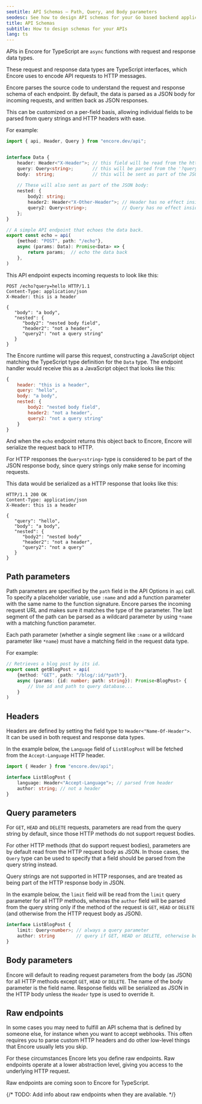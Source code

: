 ```yaml
---
seotitle: API Schemas – Path, Query, and Body parameters
seodesc: See how to design API schemas for your Go based backend application using Encore.
title: API Schemas
subtitle: How to design schemas for your APIs
lang: ts
---
```

APIs in Encore for TypeScript are `async` functions with request and response data types.

These request and response data types are TypeScript interfaces, which Encore uses to encode API requests to HTTP messages.

Encore parses the source code to understand the request and response schema of each endpoint.
By default, the data is parsed as a JSON body for incoming requests, and written back as JSON responses.

This can be customized on a per-field basis, allowing individual fields to be parsed from query strings
and HTTP headers with ease.

For example:
```typescript
import { api, Header, Query } from "encore.dev/api";


interface Data {
	header: Header<"X-Header">; // this field will be read from the http header
	query: Query<string>;       // this will be parsed from the '?query=...' parameter in the request url
	body:  string;              // this will be sent as part of the JSON body
 
    // These will also sent as part of the JSON body:
	nested: {
        body2: string;
	    header2: Header<"X-Other-Header">; // Header has no effect inside nested fields
	    query2: Query<string>;             // Query has no effect inside nested fields
    };                           
}

// A simple API endpoint that echoes the data back.
export const echo = api(
    {method: "POST", path: "/echo"},
    async (params: Data): Promise<Data> => {
        return params;  // echo the data back
    },
)
```

This API endpoint expects incoming requests to look like this:

```output
POST /echo?query=hello HTTP/1.1
Content-Type: application/json
X-Header: this is a header

{
   "body": "a body",
   "nested": {
      "body2": "nested body field",
      "header2": "not a header",
      "query2": "not a query string"
   }
}
```

The Encore runtime will parse this request, constructing a JavaScript object matching the TypeScript type definition
for the `Data` type. The endpoint handler would receive this as a JavaScript object that looks like this:

```javascript
{
    header: "this is a header",
    query: "hello",
    body: "a body",
    nested: {
        body2: "nested body field",
        header2: "not a header",
        query2: "not a query string"
    }
}
```

And when the `echo` endpoint returns this object back to Encore, Encore will serialize the request back to HTTP.

For HTTP responses the `Query<string>` type is considered to be part of the JSON response body, since query strings
only make sense for incoming requests.

This data would be serialized as a HTTP response that looks like this:

```output
HTTP/1.1 200 OK
Content-Type: application/json
X-Header: this is a header

{
   "query": "hello",
   "body": "a body",
   "nested": {
      "body2": "nested body"
      "header2": "not a header",
      "query2": "not a query"
   }
}
```

## Path parameters

Path parameters are specified by the `path` field in the API Options in `api` call. 
To specify a placeholder variable, use `:name` and add a function parameter with the same name to the function signature.
Encore parses the incoming request URL and makes sure it matches the type of the parameter. The last segment of the path
can be parsed as a wildcard parameter by using `*name` with a matching function parameter.

Each path parameter (whether a single segment like `:name` or a wildcard parameter like `*name`) must have
a matching field in the request data type.

For example:

```ts
// Retrieves a blog post by its id.
export const getBlogPost = api(
    {method: "GET", path: "/blog/:id/*path"},
    async (params: {id: number; path: string}): Promise<BlogPost> {
        // Use id and path to query database...
    }
)
```

## Headers

Headers are defined by setting the field type to `Header<"Name-Of-Header">`. It can be used in both request and response data types.

In the example below, the `Language` field of `ListBlogPost` will be fetched from the
`Accept-Language` HTTP header.

```ts
import { Header } from "encore.dev/api";

interface ListBlogPost {
    language: Header<"Accept-Language">; // parsed from header
    author: string; // not a header
}
```

## Query parameters

For `GET`, `HEAD` and `DELETE` requests, parameters are read from the query string by default, since those HTTP methods
do not support request bodies.

For other HTTP methods (that do support request bodies), parameters are by default read from the HTTP request body as JSON.
In those cases, the `Query` type can be used to specify that a field should be parsed from the query string instead.

Query strings are not supported in HTTP responses, and are treated as being part of the HTTP response body in JSON.

In the example below, the `limit` field will be read from the `limit` query parameter for all HTTP methods,
whereas the `author` field will be parsed from the query string only if the method of
the request is `GET`, `HEAD` or `DELETE` (and otherwise from the HTTP request body as JSON).

```ts
interface ListBlogPost {
    limit: Query<number>; // always a query parameter
    author: string        // query if GET, HEAD or DELETE, otherwise body parameter
}
```

## Body parameters

Encore will default to reading request parameters from the body (as JSON) for all HTTP methods except `GET`, `HEAD` or
`DELETE`. The name of the body parameter is the field name.
Response fields will be serialized as JSON in the HTTP body unless the `Header` type is used to override it.

## Raw endpoints

In some cases you may need to fulfill an API schema that is defined by someone else, for instance when you want to accept webhooks.
This often requires you to parse custom HTTP headers and do other low-level things that Encore usually lets you skip.

For these circumstances Encore lets you define raw endpoints. Raw endpoints operate at a lower abstraction level, giving you access to the underlying HTTP request.

Raw endpoints are coming soon to Encore for TypeScript.

{/* TODO: Add info about raw endpoints when they are available. */}
